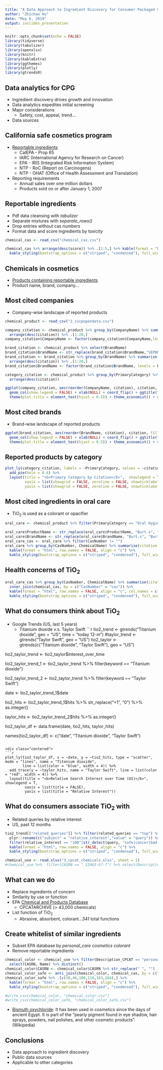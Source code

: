 ---
title: "A Data Approach to Ingredient Discovery for Consumer Packaged Goods (CPG)"
author: "Zhichao Hu"
date: "May 6, 2019"
output: ioslides_presentation
---

```{r setup, include=FALSE}
knitr::opts_chunk$set(echo = FALSE)
library(tidyverse)
library(tabulizer)
library(openxlsx)
library(knitr)
library(kableExtra)
library(ggthemes)
library(plotly)
library(gtrendsR)
```

## Data analytics for CPG
* Ingredient discovery drives growth and innovation
* Data analytics expedites initial screening
* Major considerations
    * Safety, cost, appeal, trend...
* Data sources

## California safe cosmetics program
* [Reportable ingredients](https://www.cdph.ca.gov/Programs/CCDPHP/DEODC/OHB/CSCP/CDPH Document Library/chemlist.pdf)
    * CalEPA - Prop 65
    * IARC (International Agency for Research on Cancer)
    * EPA - IRIS (Integrated Risk Information System)
    * NTP - RoC (Report on Carcinogens)
    * NTP - OHAT (Office of Health Assessment and Translation)
* Reporting requirements
    * Annual sales over one million dollars
    * Products sold on or after January 1, 2007

## Reportable ingredients
* Pdf data cleansing with *tabulizer*
* Separate mixtures with *separate_rows()*
* Drop entries without cas numbers
* Format data and score ingredients by toxicity

```{r echo = FALSE, message = FALSE}
chemical_cas <- read_csv("chemical_cas.csv")
```

```{r echo = FALSE, message = FALSE, results = "asis"}
chemical_cas %>% arrange(desc(score)) %>% .[1:5,] %>% kable(format = "html", row.names = FALSE, align = "c") %>% 
  kable_styling(bootstrap_options = c("striped", "condensed"), full_width = F, font_size = 18)
```

## Chemicals in cosmetics
* [Products containing reportable ingredients](https://data.chhs.ca.gov/dataset/chemicals-in-cosmetics/resource/57da6c9a-41a7-44b0-ab8d-815ff2cd5913)
* Product name, brand, company...

## Most cited companies
* Company-wise landscape of reported products
```{r echo = FALSE, message = FALSE}
chemical_product <- read_csv("2_cscpopendata.csv")
```

```{r echo = FALSE, message = FALSE}
company_citation <- chemical_product %>% group_by(CompanyName) %>% summarise(citation = n()) %>% 
  arrange(desc(citation)) %>% .[1:20,]
company_citation$CompanyName <- factor(company_citation$CompanyName,levels = company_citation$CompanyName)

brand_citation <- chemical_product %>% select(BrandName)
brand_citation$BrandName <- str_replace(brand_citation$BrandName,"SEPHORA", "Sephora")
brand_citation <- brand_citation %>% group_by(BrandName) %>% summarise(citation = n()) %>% 
  arrange(desc(citation)) %>% .[1:20,]
brand_citation$BrandName <- factor(brand_citation$BrandName, levels = brand_citation$BrandName)

category_citation <- chemical_product %>% group_by(PrimaryCategory) %>% summarise(citation = n()) %>% 
  arrange(desc(citation))
```
<div class="centered">
```{r echo = FALSE, message = FALSE}
ggplot(company_citation, aes(reorder(CompanyName, citation), citation, fill = CompanyName)) + 
  geom_col(show.legend = FALSE) + xlab(NULL) + coord_flip() + ggtitle("Top 20 Most Cited Companies") +
  theme(plot.title = element_text(hjust = 0.5)) + theme_economist() + scale_fill_hue(l = 50)
```
</div>

## Most cited brands
* Brand-wise landscape of reported products

<div class="centered">
```{r echo = FALSE, message = FALSE}
ggplot(brand_citation, aes(reorder(BrandName, citation), citation, fill = BrandName)) + 
  geom_col(show.legend = FALSE) + xlab(NULL) + coord_flip() + ggtitle("Top 20 Most Cited Brands") +
  theme(plot.title = element_text(hjust = 0.5)) + theme_economist() + scale_fill_hue(l = 50)
```
</div>

## Reported products by category
<div class="centered">
```{r echo = FALSE, message = FALSE}
plot_ly(category_citation, labels = ~PrimaryCategory, values = ~citation) %>% 
  add_pie(hole = 0.6) %>% 
  layout(title = "<b>Primary Category by Citation</b>",  showlegend = T,
         xaxis = list(showgrid = FALSE, zeroline = FALSE, showticklabels = FALSE),
         yaxis = list(showgrid = FALSE, zeroline = FALSE, showticklabels = FALSE))
```
</div>

## Most cited ingredients in oral care
* TiO~2~ is used as a colorant or opacifier
```{r echo = FALSE, message = TRUE}
oral_care <- chemical_product %>% filter(PrimaryCategory == "Oral Hygiene Products")
```

```{r echo = FALSE, message = TRUE}
oral_care$ProductName <- str_replace(oral_care$ProductName, "Burt.s", "Burt's")
oral_care$BrandName <- str_replace(oral_care$BrandName, "Burt.s", "Burt's")
oral_care_cas <- oral_care %>% filter(CasNumber != "")
oral_care %>% group_by(CasNumber, ChemicalName) %>% summarise(citation = n()) %>% arrange(desc(citation)) %>% 
  kable(format = "html", row.names = FALSE, align = "c") %>% 
  kable_styling(bootstrap_options = c("striped", "condensed"), full_width = F, font_size = 18)
```

## Health concerns of TiO~2~

```{r echo = FALSE, message = TRUE}
oral_care_cas %>% group_by(CasNumber, ChemicalName) %>% summarise(citation = n()) %>% 
  inner_join(chemical_cas, by = c("CasNumber" = "cas")) %>% 
  kable(format = "html", row.names = FALSE, align = "c", col.names = c("cas", "name", "citation", "cancer", "developmental", "female<br/>reproductive", "male<br/>reproductive", "score"), escape = FALSE) %>% 
  kable_styling(bootstrap_options = c("striped", "condensed"), full_width = F, font_size = 18)
```

## What do consumers think about TiO~2~
* Google Trends (US, last 5 years)
    * Titanium dioxide v.s. Taylor Swift
```{r echo = FALSE, message = TRUE, cache = TRUE}
tio2_trend <- gtrends("Titanium dioxide", geo = "US", time = "today 12-m")
#taylor_trend <- gtrends("Taylor Swift", geo = "US")
tio2_taylor <- gtrends(c("Titanium dioxide", "Taylor Swift"), geo = "US")

tio2_taylor_trend <- tio2_taylor$interest_over_time

tio2_taylor_trend_1 <- tio2_taylor_trend %>% filter(keyword == "Titanium dioxide")

tio2_taylor_trend_2 <- tio2_taylor_trend %>% filter(keyword == "Taylor Swift")

date <- tio2_taylor_trend_1$date

tio2_hits <- tio2_taylor_trend_1$hits %>% str_replace("<1", "0") %>% as.integer()

taylor_hits <- tio2_taylor_trend_2$hits %>% as.integer()

tio2_taylor_df <- data.frame(date, tio2_hits, taylor_hits)

names(tio2_taylor_df) <- c("date", "Titanium dioxide", "Taylor Swift")

```

<div class="centered">
```{r echo = FALSE, message = TRUE}
plot_ly(tio2_taylor_df, x = ~date, y = ~tio2_hits, type = "scatter", mode = "lines", name = "Titanium dioxide", 
        line = list(color = "blue", width = 4)) %>% 
  add_trace(y = ~taylor_hits, name = "Taylor Swift", line = list(color = "red", width = 4)) %>% 
  layout(title = "<b>Relative Search Interest over Time (US)</b>",  showlegend = T,
         xaxis = list(title = FALSE),
         yaxis = list(title = "Relative Interest"))
```
</div>

## What do consumers associate TiO~2~ with
* Related queries by relative interest
* US, past 12 months

```{r echo = FALSE, message = TRUE}
tio2_trend[["related_queries"]] %>% filter(related_queries == "top") %>% select(subject, value) %>% 
  plyr::rename(c("subject" = "relative_interest","value" = "query")) %>% 
  filter(relative_interest == "100"|str_detect(query, "safe|cancer|bad|dangers|toxic")) %>% 
  kable(format = "html", row.names = FALSE, align = "c") %>% 
  kable_styling(bootstrap_options = c("striped", "condensed"), full_width = F, font_size = 18)
```

```{r echo = FALSE, message = TRUE, cache = TRUE}
chemical_use <- read.xlsx("3_cpcat_chemicals.xlsx", sheet = 1)
#chemical_use %>%  filter(CASRN == " 13463-67-7") %>% select(Description_CPCAT) %>% distinct() %>% nrow()
```

## What can we do
* Replace ingredients of concern
* Smilarity by use or function
* EPA [Chemical and Products Database](https://comptox.epa.gov/dashboard/downloads)
    * CPCATARCHIVE (> 43,000 chemicals)
* List function of TiO~2~
    * Abrasive, absorbent, colorant...341 total functions

## Create whitelist of similar ingredients
* Subset EPA database by *personal_care cosmetics colorant*
* Remove reportable ingredients
<div class="centered">
```{r echo = FALSE, message = TRUE, results = "asis"}
chemical_color <- chemical_use %>% filter(Description_CPCAT == "personal_care cosmetics colorant") %>%
  select(CASRN, Name) %>% distinct()
chemical_color$CASRN <- chemical_color$CASRN %>% str_replace(" ", "")
chemical_color_safe <- anti_join(chemical_color, chemical_cas, by = c("CASRN" = "cas"))
chemical_color_safe %>% .[c(30,46,100,118,163,164),] %>% 
  kable(format = "html", row.names = FALSE, align = "c") %>% 
  kable_styling(bootstrap_options = c("striped", "condensed"), full_width = F, font_size = 18)

#write_csv(chemical_color, "chemical_color.csv")
#write_csv(chemical_color_safe, "chemical_color_safe.csv")
```
</div>

* [Bismuth oxychloride](https://en.wikipedia.org/wiki/Bismuth_oxychloride): It has been used in cosmetics since the days of ancient Egypt. It is part of the "pearly pigment found in eye shadow, hair sprays, powders, nail polishes, and other cosmetic products". (Wikipedia)

## Conclusions
* Data approach to ingredient discovery
* Public data sources
* Applicable to other categories